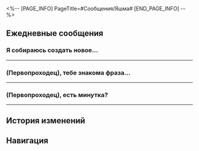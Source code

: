 <%-- [PAGE_INFO]
PageTitle=#Сообщения/Яшма#
[END_PAGE_INFO] --%>
{{Сообщение Инфобокс
|id          = 1314
|Изображение = Персонаж Яшма Иконка.png
|Тип         = Персонаж
|Отправитель = Яшма
|ПодписьСоо  = Вам всегда рады в ломбарде «Добрая яшма».
|Фракция     = Корпорация межзвёздного мира
}}

==Ежедневные сообщения==
===Я собираюсь создать новое...===
{{Сообщения
|условие_получения = 
|текст=
:'''Яшма:''' Я собираюсь создать новое украшение. Хочешь услышать его историю?
:{Выбор} Ого, я у тебя в друзьях?
::'''(Первопроходец):''' Ого, я у тебя в друзьях?
::'''Яшма:''' Возможно, ты {{MC|ж=забыла|м=забыл}}, на «Лучезарном шпате»... мы неплохо поладили.
:{Выбор} Хорошо! Но мне нужна награда!
::'''(Первопроходец):''' Хорошо! Но мне нужна награда!
::'''Яшма:''' Успокойся, я не стану зря тратить твоё время.
:{Выбор} Я ничего не смыслю в украшениях...
::'''(Первопроходец):''' Я ничего не смыслю в украшениях...
::'''Яшма:''' Ничего страшного, мы просто поболтаем.
:'''Яшма:''' Мне достался круглый голубой природный кристалл. Угадай, откуда он взялся?
:{Выбор} Из ювелирной лавки.
::'''(Первопроходец):''' Из ювелирной лавки? И почему же ты выбрала его?
::'''(Первопроходец):''' Думаю, не всё так просто.
::'''Яшма:''' Да, с виду он не такого уж хорошего качества.
::'''Яшма:''' Если бы этот голубой кристалл встретился мне на прилавке обычного магазина, я бы на него даже не взглянула и уж точно не стала бы покупать.
:{Выбор} Из сокровищницы богача.
::'''(Первопроходец):''' Из сокровищницы богатого коммерсанта? Наверное, кристалл заложили в ломбард «Добрая яшма».
::'''(Первопроходец):''' Впрочем, чувствую, дело обстоит сложнее, чем кажется.
::'''Яшма:''' Да, в ломбарде «Добрая яшма» много ценностей.
::'''Яшма:''' С виду он не такого уж хорошего качества.
:{Выбор} Нашла на обочине.
::'''(Первопроходец):''' Нашла на обочине?
::'''(Первопроходец):''' У меня ещё были варианты «ювелирная лавка» и «сокровищница богача», но это уж как-то слишком скучно.
::'''Яшма:''' Мне нравится твоё воображение, но, к сожалению, нет.
:'''Яшма:''' Возможно, однажды ты поймёшь, что человеческие соблазны - это бездонный водоворот.
:'''Яшма:''' Даже если кто-то говорит, что у него нет ни желаний, ни стремлений, он всё равно однажды может потерять всё ради сиюминутной выгоды.
:'''Яшма:''' Вот, к примеру, этот голубой кристалл. Чистая квинтэссенция планеты. Предмет желаний власть имущих.
:{Выбор} Планета, что ли?
::'''(Первопроходец):''' И ты сделаешь из планеты украшение? Какой ужас!
::'''Яшма:''' Сделка была обоюдной. Я никого не грабила.
:{Выбор} Ты и из Звёздного экспресса...
::'''(Первопроходец):''' Значит, ты и из Звёздного экспресса можешь сделать хрустальную безделушку?
::'''(Первопроходец):''' Мне нужно скорее сообщить проводнику.
::'''Яшма:''' Не переживай, для заключения сделки нужно согласие обеих сторон. Я никого не граблю.
:'''Яшма:''' Надеюсь, я тебя не напугала.
:'''Яшма:''' Похоже, сейчас ты не обладаешь таким желанием. Это хорошо.
:'''Яшма:''' А если однажды ты тоже решишься на сделку, добро пожаловать в ломбард «Добрая яшма».
}}
----

===(Первопроходец), тебе знакома фраза...===
{{Сообщения
|условие_получения = 
|текст=
:'''Яшма:''' (Первопроходец), тебе знакома фраза «подмазаться к руководству»?
:'''Яшма:''' Говорят, это очень популярно среди молодёжи.
:{Выбор} Я в этом мастер!
::'''(Первопроходец):''' Я в этом мастер!
::'''(Первопроходец):''' Есть проблема - обратиться к руководству, нет проблем - подкинуть руководству свои.
::'''Яшма:''' Интересная трактовка.
:{Выбор} Да, но звучит нереалистично.
::'''(Первопроходец):''' Что-то вроде «есть проблема - обратиться к руководству, нет проблем - подкинуть руководству свои», да?
::'''(Первопроходец):''' Звучит не очень реалистично. Такие игры с руководством, в конечном итоге, могут привести к увольнению.
::'''Яшма:''' Похоже, ты в этом и впрямь хорошо разбираешься.
:'''Яшма:''' Молодые сотрудники Корпорации часто обсуждают эту тему, так информация дошла и до меня.
:'''Яшма:''' Желание «подмазаться к руководству» часто зависит от стиля управления.
:'''Яшма:''' «Хотя директор Топаз привыкла действовать смело и решительно, она всё же прислушивается к мнению подчинённых в зависимости от ситуации».
:'''Яшма:''' «У директора Авантюрина глаз намётан, если он говорит, что решит проблему, то так и случится, и неважно, какими средствами».
:{Выбор} И какой же стиль у госпожи Яшмы?
:'''(Первопроходец):''' И какой же стиль у госпожи Яшмы?
:'''Яшма:''' Догадаешься?
:{Выбор} Трудно сказать.
:'''(Первопроходец):''' Трудно сказать... Но думаю ты не потерпишь игр с руководством.
:'''Яшма:''' Хм... Может, как раз наоборот, кто знает.
:'''Яшма:''' Молодёжь обладает активной жизненной позицией, их мир наполнен новыми смыслами. Поколение сменяет поколение, и это неизбежно.
:'''Яшма:''' А до тех пор я буду в авангарде помогать им на пути к совершенству.
:{Выбор} В КММ одни трудоголики.
::'''(Первопроходец):''' Вот она, причина трудоголизма сотрудников Корпорации.
::'''Яшма:''' Терпение и труд - незаменимые компоненты роста.
::'''Яшма:''' Не у всех есть шанс добиться успеха.
:{Выбор} И каменные сердца оттачивают навыки?
::'''(Первопроходец):''' Десять каменных сердец тоже оттачивают свои навыки?
::'''Яшма:''' Конечно, и огранка камней - лишь первый шаг.
::'''Яшма:''' Потом нужно отполировать собственную душу, построить несокрушимую стену - только так мы сможем стать опорой для нашего необъятного мира.
:'''Яшма:''' (Первопроходец), по моим наблюдениям, ты тоже довольно редкий и самобытный самоцвет.
:'''Яшма:''' Если интересно, приходи в Корпорацию. Попробуешь {{MC|ж=сама|м=сам}} испытать процесс тщательной и тонкой полировки.
}}
----

===(Первопроходец), есть минутка?===
{{Сообщения
|условие_получения = 
|текст=
:'''Яшма:''' (Первопроходец), есть минутка?
:'''Яшма:''' Мне хочется узнать, что ты думаешь о проблеме «детей».
:{Выбор} У меня нет детей.
::'''(Первопроходец):''' У меня нет детей. Боюсь, я не смогу ответить на этот вопрос.
::'''Яшма:''' Ничего страшного, все мы когда-то сами были детьми. Мне интересно твоё мнение.
:{Выбор} Я {{MC|ж=сама|м=сам}} ребёнок.
::'''(Первопроходец):''' Я {{MC|ж=сама|м=сам}} ребёнок. Спрашивай.
::'''Яшма:''' Позитивно. Очень жду твоего ответа.
:'''Яшма:''' Как думаешь, что значит «счастье» для ребёнка?
:{Выбор} Вкусняшки, одежда, дружная семья!
::'''(Первопроходец):''' Сытый живот, тёплая одежда и дружная семья. Как экипаж Звёздного экспресса!
::'''Яшма:''' Похоже, экипаж Звёздного экспресса и впрямь очень дружный. Надеюсь, счастье всегда будет с тобой рядом.
:{Выбор} Беззаботное детство!
::'''(Первопроходец):''' Беззаботное детство без хлопот и печалей!
::'''Яшма:''' Верно. Мир ребёнка должен быть безоблачным. В нём не должно быть горя.
:{Выбор} Я даже и не знаю...
::'''(Первопроходец):''' Я даже и не знаю...
::'''Яшма:''' Хм, иногда счастье сложно выразить словами.
:'''Яшма:''' Я уже спрашивала Топаз и Авантюрина.
:'''Яшма:''' Хотя их формулировки счастья сильно отличаются, их взгляды на детское счастье очень схожи с твоим ответом.
:'''Яшма:''' Похоже, что именно об этом мечтают и воспитанники детских домов.
:{Выбор} Мечты детей?
::'''(Первопроходец):''' Мечты детей? Я могу помочь?
::'''Яшма:''' Спасибо за доброту. Но я сама.
:{Выбор} Ты что, посещаешь детские дома?
::'''(Первопроходец):''' Ты что, посещаешь детские дома?
::'''Яшма:''' Да, часто.
::'''Яшма:''' Ты будто {{MC|ж=удивлена|м=удивлён}}?
::{Выбор} Я {{MC|ж=слышала|м=слышал}} много историй о ломбарде.
::'''(Первопроходец):''' Да... Я {{MC|ж=слышала|м=слышал}} немало историй о ломбарде «Добрая яшма».
::'''Яшма:''' Вот как... Но не стоит беспокоиться, взрослые сами несут ответственность за свой выбор.
:'''Яшма:''' Дети безоговорочно верят мне, и я должна полностью оправдать их доверие.
:'''Яшма:''' Ну всё, мне пора.
}}
----

==История изменений==
{{История изменений|3.5}}

==Навигация==
{{Сообщения Навбокс}}